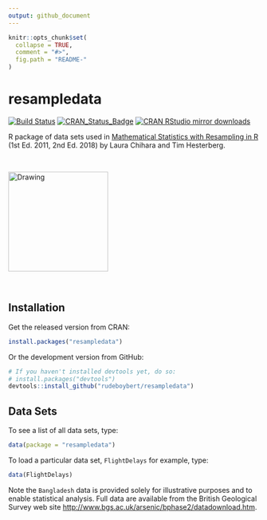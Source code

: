 ```yaml
---
output: github_document
---
```


<!-- README.md is generated from README.Rmd. Please edit that file -->

```r
knitr::opts_chunk$set(
  collapse = TRUE,
  comment = "#>",
  fig.path = "README-"
)
```


# resampledata

[![Build Status](https://travis-ci.org/rudeboybert/resampledata.png?branch=master)](https://travis-ci.org/rudeboybert/resampledata)
[![CRAN_Status_Badge](http://www.r-pkg.org/badges/version/resampledata)](http://cran.r-project.org/package=resampledata)
[![CRAN RStudio mirror downloads](http://cranlogs.r-pkg.org/badges/resampledata)](http://www.r-pkg.org/pkg/resampledata)

R package of data sets used in [Mathematical Statistics with Resampling in R](https://sites.google.com/site/chiharahesterberg/) (1st Ed. 2011, 2nd Ed. 2018) by Laura Chihara and Tim Hesterberg.

<br>

<img src="textbook.jpg" alt="Drawing" style="width: 200px;"/>

<br>

## Installation

Get the released version from CRAN:

```r
install.packages("resampledata")
```

Or the development version from GitHub:

```r
# If you haven't installed devtools yet, do so:
# install.packages("devtools")
devtools::install_github("rudeboybert/resampledata")
```

## Data Sets

To see a list of all data sets, type:

```r
data(package = "resampledata")
```

To load a particular data set, `FlightDelays` for example, type:

```r
data(FlightDelays)
```

Note the `Bangladesh` data is provided solely for illustrative purposes and to 
enable statistical analysis.  Full data are available from the British 
Geological Survey web site
[http://www.bgs.ac.uk/arsenic/bphase2/datadownload.htm](http://www.bgs.ac.uk/arsenic/bphase2/datadownload.htm).
